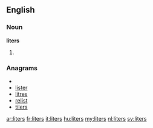 ==English==

===Noun===
'''liters'''

# {{plural of|[[liter]]}}

===Anagrams===
* {{alphagram|eilrst}}
* [[lister#English|lister]]
* [[litres#English|litres]]
* [[relist#English|relist]]
* [[tilers#English|tilers]]

[[ar:liters]]
[[fr:liters]]
[[it:liters]]
[[hu:liters]]
[[my:liters]]
[[nl:liters]]
[[sv:liters]]